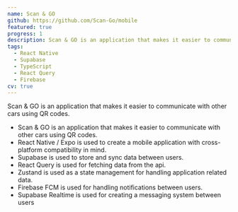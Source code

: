 ```yaml
---
name: Scan & GO
github: https://github.com/Scan-Go/mobile
featured: true
progress: 1
description: Scan & GO is an application that makes it easier to communicate with other cars using QR codes.
tags:
  - React Native
  - Supabase
  - TypeScript
  - React Query
  - Firebase
cv: true
---
```



<ProjectDetails>Scan & GO is an application that makes it easier to communicate with other cars using QR codes.</ProjectDetails>
<CvOnlyDetails>
- Scan & GO is an application that makes it easier to communicate with other cars using QR codes.
- React Native / Expo is used to create a mobile application with cross-platform compatibility in mind.
- Supabase is used to store and sync data between users.
- React Query is used for fetching data from the api.
- Zustand is used as a state management for handling application related data.
- Firebase FCM is used for handling notifications between users.
- Supabase Realtime is used for creating a messaging system between users
</CvOnlyDetails>
